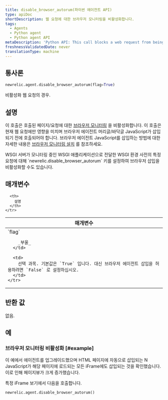 ```yaml
---
title: disable_browser_autorum(파이썬 에이전트 API)
type: apiDoc
shortDescription: 웹 요청에 대한 브라우저 모니터링을 비활성화합니다.
tags:
  - Agents
  - Python agent
  - Python agent API
metaDescription: 'Python API: This call blocks a web request from being able to be instrumented by the browser agent.'
freshnessValidatedDate: never
translationType: machine
---
```


## 통사론

```py
newrelic.agent.disable_browser_autorum(flag=True)
```

비활성화 <InlinePopover type="browser"/>웹 요청의 경우.

## 설명

이 호출은 호출된 페이지/요청에 대한 [브라우저 모니터링](/docs/browser/new-relic-browser/getting-started/introduction-new-relic-browser) 을 비활성화합니다. 이 호출은 현재 웹 요청에만 영향을 미치며 브라우저 에이전트 머리글/바닥글 JavaScript가 삽입되기 전에 호출되어야 합니다. 브라우저 에이전트 JavaScript를 삽입하는 방법에 대한 자세한 내용은 [브라우저 모니터링 설치](/docs/browser/new-relic-browser/installation-configuration/add-apps-new-relic-browser) 를 참조하세요.

<Callout variant="tip">
  WSGI 서버가 모니터링 중인 WSGI 애플리케이션으로 전달한 WSGI 환경 사전의 특정 요청에 대해 `newrelic.disable_browser_autorum` 키를 설정하여 브라우저 삽입을 비활성화할 수도 있습니다.
</Callout>

## 매개변수

<table>
  <thead>
    <tr>
      <th width="25%">
        매개변수
      </th>

      <th>
        설명
      </th>
    </tr>
  </thead>

  <tbody>
    <tr>
      <td>
        `flag`

        _부울_
      </td>

      <td>
        선택 과목. 기본값은 `True` 입니다. 대신 브라우저 에이전트 삽입을 허용하려면 `False` 로 설정하십시오.
      </td>
    </tr>
  </tbody>
</table>

## 반환 값

없음.

## 예

### 브라우저 모니터링 비활성화 [#example]

이 예에서 에이전트를 업그레이드했으며 HTML 페이지에 자동으로 삽입되는 N JavaScript가 해당 페이지에 로드되는 모든 iFrame에도 삽입되는 것을 확인했습니다. 이로 인해 페이지뷰가 크게 증가했습니다.

특정 iFrame 보기에서 다음을 호출합니다.

```py
newrelic.agent.disable_browser_autorum()
```
